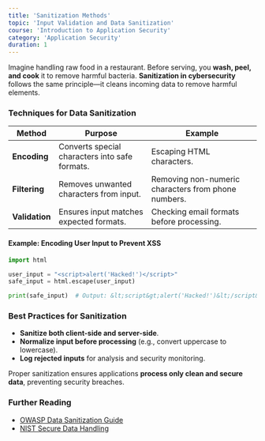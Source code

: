```yaml
---
title: 'Sanitization Methods'
topic: 'Input Validation and Data Sanitization'
course: 'Introduction to Application Security'
category: 'Application Security'
duration: 1
---
```


Imagine handling raw food in a restaurant. Before serving, you **wash, peel, and cook** it to remove harmful bacteria. **Sanitization in cybersecurity** follows the same principle—it cleans incoming data to remove harmful elements.

### Techniques for Data Sanitization

| Method | Purpose | Example |
|--------|---------|---------|
| **Encoding** | Converts special characters into safe formats. | Escaping HTML characters. |
| **Filtering** | Removes unwanted characters from input. | Removing non-numeric characters from phone numbers. |
| **Validation** | Ensures input matches expected formats. | Checking email formats before processing. |

#### **Example: Encoding User Input to Prevent XSS**

```python
import html

user_input = "<script>alert('Hacked!')</script>"
safe_input = html.escape(user_input)

print(safe_input)  # Output: &lt;script&gt;alert('Hacked!')&lt;/script&gt;
```

### Best Practices for Sanitization

- **Sanitize both client-side and server-side**.
- **Normalize input before processing** (e.g., convert uppercase to lowercase).
- **Log rejected inputs** for analysis and security monitoring.

Proper sanitization ensures applications **process only clean and secure data**, preventing security breaches.

### Further Reading

- [OWASP Data Sanitization Guide](https://owasp.org/www-community/Sanitization)
- [NIST Secure Data Handling](https://csrc.nist.gov/publications)
